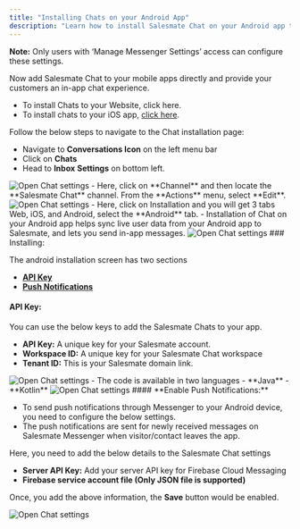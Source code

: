 ```yaml
---
title: "Installing Chats on your Android App"
description: "Learn how to install Salesmate Chat on your Android app to provide customers with an in-app chat experience. This guide covers API key setup and push notification configuration."
---
```


<Note>

**Note:** Only users with ‘Manage Messenger Settings’ access can configure these settings.

</Note>

Now add Salesmate Chat to your mobile apps directly and provide your customers an in-app chat experience.

- To install Chats to your Website, click here.
- To install chats to your iOS app, [click here](https://support.salesmate.io/hc/en-us/articles/7972525508633).

Follow the below steps to navigate to the Chat installation page:

- Navigate to **Conversations Icon** on the left menu bar
- Click on **Chats**
- Head to **Inbox** **Settings** on bottom left.

<img src="images/009-open-chat-settings-50769976591769.png" alt="Open Chat settings" />
- Here, click on **Channel** and then locate the **Salesmate Chat** channel. From the **Actions** menu, select **Edit**.

<img src="images/010-open-chat-settings-50769976595865.png" alt="Open Chat settings" />
- Here, click on Installation and you will get 3 tabs Web, iOS, and Android, select the **Android** tab.
- Installation of Chat on your Android app helps sync live user data from your Android app to Salesmate, and lets you send in-app messages.

<img src="images/011-open-chat-settings-50769976597657.png" alt="Open Chat settings" />
### Installing:

The android installation screen has two sections

- [**API Key**](https://support.salesmate.io/hc/en-us/articles/7972447855001-Installing-Chats-on-your-Android-App#h_01G6QPRXD1AXSSPMJ1ANPDNJQ7)
- [**Push Notifications**](https://support.salesmate.io/hc/en-us/articles/7972447855001-Installing-Chats-on-your-Android-App#h_01G6SNM99BDKBFHXCR4KY67MNA)

#### **API Key:**

You can use the below keys to add the Salesmate Chats to your app.

- **API Key:** A unique key for your Salesmate account.
- **Workspace ID:** A unique key for your Salesmate Chat workspace
- **Tenant ID:** This is your Salesmate domain link.

<img src="images/012-open-chat-settings-50769987553817.png" alt="Open Chat settings" />
- The code is available in two languages
  - **Java**
  - **Kotlin**

<img src="images/013-open-chat-settings-50769987555225.png" alt="Open Chat settings" />
#### **Enable Push Notifications:**

- To send push notifications through Messenger to your Android device, you need to configure the below settings.
- The push notifications are sent for newly received messages on Salesmate Messenger when visitor/contact leaves the app.

Here, you need to add the below details to the Salesmate Chat settings

- **Server API Key:** Add your server API key for Firebase Cloud Messaging
- **Firebase service account file (Only JSON file is supported)**

Once, you add the above information, the **Save** button would be enabled.

<img src="images/014-open-chat-settings-50769976600985.png" alt="Open Chat settings" />